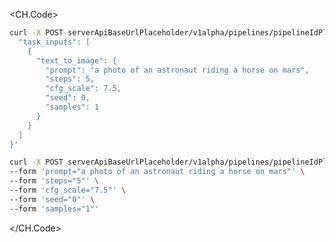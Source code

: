<CH.Code>

```sh cURL(url)
curl -X POST serverApiBaseUrlPlaceholder/v1alpha/pipelines/pipelineIdPlaceholder/trigger -d '{
  "task_inputs": [
    {
      "text_to_image": {
        "prompt": "a photo of an astronaut riding a horse on mars",
        "steps": 5,
        "cfg_scale": 7.5,
        "seed": 0,
        "samples": 1
      }
    }
  ]
}'
```

```sh cURL(multipart)
curl -X POST serverApiBaseUrlPlaceholder/v1alpha/pipelines/pipelineIdPlaceholder/trigger-multipart \
--form 'prompt="a photo of an astronaut riding a horse on mars"' \
--form 'steps="5"' \
--form 'cfg_scale="7.5"' \
--form 'seed="0"' \
--form 'samples="1"'
```

</CH.Code>
